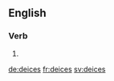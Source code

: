 {{also|de-ices}}
==English==

===Verb===
{{head|en|verb form}}

# {{en-third-person singular of|deice}}

[[de:deices]]
[[fr:deices]]
[[sv:deices]]